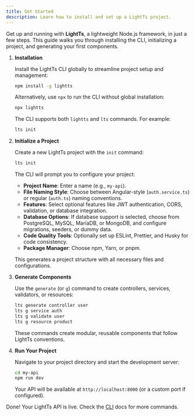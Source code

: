 ```yaml
---
title: Get Started
description: Learn how to install and set up a LightTs project.
---
```


Get up and running with **LightTs**, a lightweight Node.js framework, in just a few steps. This guide walks you through installing the CLI, initializing a project, and generating your first components.


<Steps>

1. **Installation**

    Install the LightTs CLI globally to streamline project setup and management:

    ```bash
    npm install -g lightts
    ```

    Alternatively, use `npx` to run the CLI without global installation:

    ```bash
    npx lightts
    ```

    The CLI supports both `lightts` and `lts` commands. For example:

    ```bash
    lts init
    ```

2. **Initialize a Project**

    Create a new LightTs project with the `init` command:

    ```bash
    lts init
    ```

    The CLI will prompt you to configure your project:

    - **Project Name**: Enter a name (e.g., `my-api`).
    - **File Naming Style**: Choose between Angular-style (`auth.service.ts`) or regular (`auth.ts`) naming conventions.
    - **Features**: Select optional features like JWT authentication, CORS, validation, or database integration.
    - **Database Options**: If database support is selected, choose from PostgreSQL, MySQL, MariaDB, or MongoDB, and configure migrations, seeders, or dummy data.
    - **Code Quality Tools**: Optionally set up ESLint, Prettier, and Husky for code consistency.
    - **Package Manager**: Choose npm, Yarn, or pnpm.

    This generates a project structure with all necessary files and configurations.

3. **Generate Components**

    Use the `generate` (or `g`) command to create controllers, services, validators, or resources:

    ```bash
    lts generate controller user
    lts g service auth
    lts g validate user
    lts g resource product
    ```

    These commands create modular, reusable components that follow LightTs conventions.

4. **Run Your Project**

    Navigate to your project directory and start the development server:

    ```bash
    cd my-api
    npm run dev
    ```

    Your API will be available at `http://localhost:8000` (or a custom port if configured).
</Steps>

Done! Your LightTs API is live. Check the [CLI](/cli/) docs for more commands.